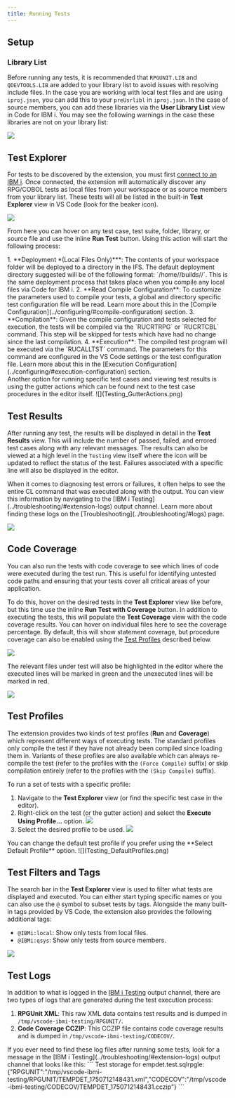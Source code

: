 ---
title: Running Tests
---


## Setup

### Library List

Before running any tests, it is recommended that `RPGUNIT.LIB` and `QDEVTOOLS.LIB` are added to your library list to avoid issues with resolving include files. In the case you are working with local test files and are using `iproj.json`, you can add this to your `preUsrlibl` in `iproj.json`. In the case of source members, you can add these libraries via the **User Library List** view in Code for IBM i. You may see the following warnings in the case these libraries are not on your library list:

![](Testing_LibraryValidation.png)

## Test Explorer

For tests to be discovered by the extension, you must first [connect to an IBM i](../../../quickstart/). Once connected, the extension will automatically discover any RPG/COBOL tests as local files from your workspace or as source members from your library list. These tests will all be listed in the built-in **Test Explorer** view in VS Code (look for the beaker icon).

![](Testing_TestExplorer.png)

From here you can hover on any test case, test suite, folder, library, or source file and use the inline **Run Test** button. Using this action will start the following process:

<Steps>
  1. **Deployment *(Local Files Only)***: The contents of your workspace folder will be deployed to a directory in the IFS. The default deployment directory suggested will be of the following format: `/home/<user>/builds/<workspace-folder>/`. This is the same deployment process that takes place when you compile any local files via Code for IBM i.
  2. **Read Compile Configuration**: To customize the parameters used to compile your tests, a global and directory specific test configuration file will be read. Learn more about this in the [Compile Configuration](../configuring/#compile-configuration) section.
  3. **Compilation**: Given the compile configuration and tests selected for execution, the tests will be compiled via the `RUCRTRPG` or `RUCRTCBL` command. This step will be skipped for tests which have had no change since the last compilation.
  4. **Execution**: The compiled test program will be executed via the `RUCALLTST` command. The parameters for this command are configured in the VS Code settings or the test configuration file. Learn more about this in the [Execution Configuration](../configuring/#execution-configuration) section.
</Steps>

<Aside type="note">
  Another option for running specific test cases and viewing test results is using the gutter actions which can be found next to the test case procedures in the editor itself.
  ![](Testing_GutterActions.png)
</Aside>

## Test Results

After running any test, the results will be displayed in detail in the **Test Results** view. This will include the number of passed, failed, and errored test cases along with any relevant messages. The results can also be viewed at a high level in the `Testing` view itself where the icon will be updated to reflect the status of the test. Failures associated with a specific line will also be displayed in the editor.

<Aside type="tip">
  When it comes to diagnosing test errors or failures, it often helps to see the entire CL command that was executed along with the output. You can view this information by navigating to the [IBM i Testing](../troubleshooting/#extension-logs) output channel. Learn more about finding these logs on the [Troubleshooting](../troubleshooting/#logs) page.
</Aside>

![](Testing_TestResults.png)

## Code Coverage

You can also run the tests with code coverage to see which lines of code were executed during the test run. This is useful for identifying untested code paths and ensuring that your tests cover all critical areas of your application.

To do this, hover on the desired tests in the **Test Explorer** view like before, but this time use the inline **Run Test with Coverage** button. In addition to executing the tests, this will populate the **Test Coverage** view with the code coverage results. You can hover on individual files here to see the coverage percentage. By default, this will show statement coverage, but procedure coverage can also be enabled using the [Test Profiles](#test-profiles) described below.

![](Testing_TestCoverage.png)

The relevant files under test will also be highlighted in the editor where the executed lines will be marked in green and the unexecuted lines will be marked in red.

![](Testing_CodeCoverage.png)

## Test Profiles

The extension provides two kinds of test profiles (**Run** and **Coverage**) which represent different ways of executing tests. The standard profiles only compile the test if they have not already been compiled since loading them in. Variants of these profiles are also available which can always re-compile the test (refer to the profiles with the `(Force Compile)` suffix) or skip compilation entirely (refer to the profiles with the `(Skip Compile)` suffix).

To run a set of tests with a specific profile:

1. Navigate to the **Test Explorer** view (or find the specific test case in the editor).
2. Right-click on the test (or the gutter action) and select the **Execute Using Profile...** option.
  ![](Testing_ExecuteUsingProfile.png)
3. Select the desired profile to be used.
  ![](Testing_TestProfiles.png)

<Aside type="tip">
  You can change the default test profile if you prefer using the **Select Default Profile** option.
  ![](Testing_DefaultProfiles.png)
</Aside>

## Test Filters and Tags

The search bar in the **Test Explorer** view is used to filter what tests are displayed and executed. You can either start typing specific names or you can also use the `@` symbol to subset tests by tags. Alongside the many built-in tags provided by VS Code, the extension also provides the following additional tags:
* `@IBMi:local`: Show only tests from local files.
* `@IBMi:qsys`: Show only tests from source members.

![](Testing_TestTags.png)

## Test Logs

In addition to what is logged in the [IBM i Testing](../troubleshooting/#extension-logs) output channel, there are two types of logs that are generated during the test execution process:
1. **RPGUnit XML**: This raw XML data contains test results and is dumped in `/tmp/vscode-ibmi-testing/RPGUNIT/`.
2. **Code Coverage CCZIP**: This CCZIP file contains code coverage results and is dumped in `/tmp/vscode-ibmi-testing/CODECOV/`.

<Aside type="tip">
  If you ever need to find these log files after running some tests, look for a message in the [IBM i Testing](../troubleshooting/#extension-logs) output channel that looks like this:
  ```
  Test storage for empdet.test.sqlrpgle: {"RPGUNIT":"/tmp/vscode-ibmi-testing/RPGUNIT/TEMPDET_1750712148431.xml","CODECOV":"/tmp/vscode-ibmi-testing/CODECOV/TEMPDET_1750712148431.cczip"}
  ```
</Aside>